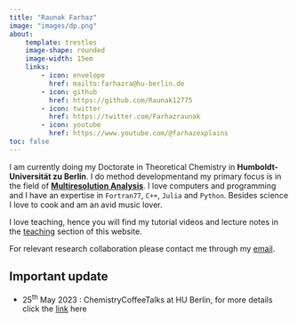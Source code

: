 ```yaml
---
title: "Raunak Farhaz"
image: "images/dp.png"
about:
    template: trestles 
    image-shape: rounded
    image-width: 15em 
    links:
        - icon: envelope
          href: mailto:farhazra@hu-berlin.de
        - icon: github
          href: https://github.com/Raunak12775
        - icon: twitter
          href: https://twitter.com/Farhazraunak
        - icon: youtube
          href: https://www.youtube.com/@farhazexplains
toc: false
---
```

I am currently doing my Doctorate in Theoretical Chemistry in **Humboldt-Universität zu Berlin**. 
I do method developmentand my primary focus is in the field of [**Multiresolution Analysis**]().
 I love computers and programming and I have an expertise in `Fortran77`, `C++`, `Julia` and `Python`. 
 Besides science I love to cook and am an avid music lover. 

I love teaching, hence you will find my tutorial videos and lecture notes in the [teaching](teaching/teach.qmd) section of this website.

For relevant research collaboration please contact me through my [email](mailto:farhazra@hu-berlin.de).

:::{.callout-note icon=true}
## Important update

- 25^th^ May 2023 : ChemistryCoffeeTalks at HU Berlin, for more details click the [link](https://twitter.com/hu_cct) here
:::
